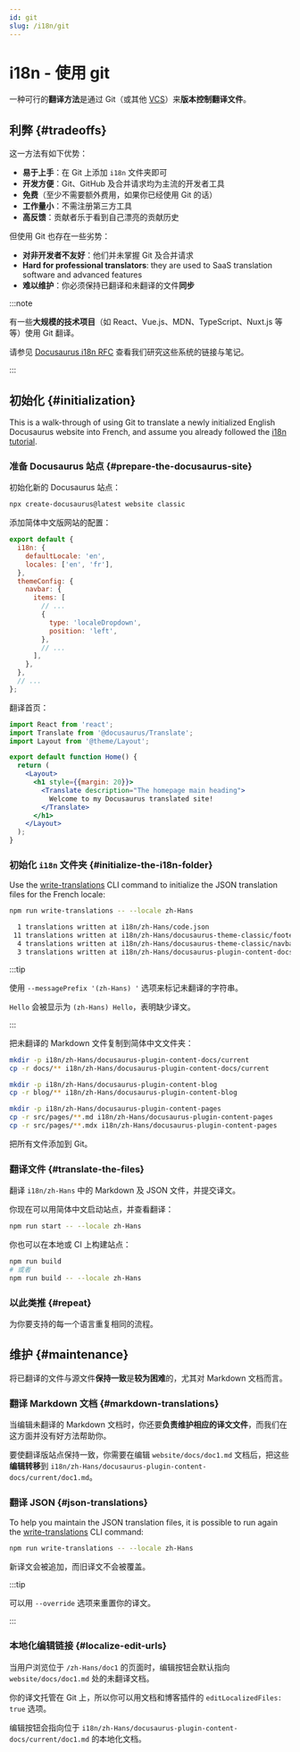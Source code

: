 ```yaml
---
id: git
slug: /i18n/git
---
```


# i18n - 使用 git

一种可行的**翻译方法**是通过 Git（或其他 [VCS](https://en.wikipedia.org/wiki/Version_control)）来**版本控制翻译文件**。

## 利弊 {#tradeoffs}

这一方法有如下优势：

- **易于上手**：在 Git 上添加 `i18n` 文件夹即可
- **开发方便**：Git、GitHub 及合并请求均为主流的开发者工具
- **免费**（至少不需要额外费用，如果你已经使用 Git 的话）
- **工作量小**：不需注册第三方工具
- **高反馈**：贡献者乐于看到自己漂亮的贡献历史

但使用 Git 也存在一些劣势：

- **对非开发者不友好**：他们并未掌握 Git 及合并请求
- **Hard for professional translators**: they are used to SaaS translation software and advanced features
- **难以维护**：你必须保持已翻译和未翻译的文件**同步**

:::note

有一些**大规模的技术项目**（如 React、Vue.js、MDN、TypeScript、Nuxt.js 等等）使用 Git 翻译。

请参见 [Docusaurus i18n RFC](https://github.com/facebook/docusaurus/issues/3317) 查看我们研究这些系统的链接与笔记。

:::

## 初始化 {#initialization}

This is a walk-through of using Git to translate a newly initialized English Docusaurus website into French, and assume you already followed the [i18n tutorial](./i18n-tutorial.mdx).

### 准备 Docusaurus 站点 {#prepare-the-docusaurus-site}

初始化新的 Docusaurus 站点：

```bash
npx create-docusaurus@latest website classic
```

添加简体中文版网站的配置：

```js title="docusaurus.config.js"
export default {
  i18n: {
    defaultLocale: 'en',
    locales: ['en', 'fr'],
  },
  themeConfig: {
    navbar: {
      items: [
        // ...
        {
          type: 'localeDropdown',
          position: 'left',
        },
        // ...
      ],
    },
  },
  // ...
};
```

翻译首页：

```jsx title="src/pages/index.js"
import React from 'react';
import Translate from '@docusaurus/Translate';
import Layout from '@theme/Layout';

export default function Home() {
  return (
    <Layout>
      <h1 style={{margin: 20}}>
        <Translate description="The homepage main heading">
          Welcome to my Docusaurus translated site!
        </Translate>
      </h1>
    </Layout>
  );
}
```

### 初始化 `i18n` 文件夹 {#initialize-the-i18n-folder}

Use the [write-translations](../cli.mdx#docusaurus-write-translations-sitedir) CLI command to initialize the JSON translation files for the French locale:

```bash npm2yarn
npm run write-translations -- --locale zh-Hans

  1 translations written at i18n/zh-Hans/code.json
 11 translations written at i18n/zh-Hans/docusaurus-theme-classic/footer.json
  4 translations written at i18n/zh-Hans/docusaurus-theme-classic/navbar.json
  3 translations written at i18n/zh-Hans/docusaurus-plugin-content-docs/current.json
```

:::tip

使用 `--messagePrefix '(zh-Hans) '` 选项来标记未翻译的字符串。

`Hello` 会被显示为 `(zh-Hans) Hello`，表明缺少译文。

:::

把未翻译的 Markdown 文件复制到简体中文文件夹：

```bash
mkdir -p i18n/zh-Hans/docusaurus-plugin-content-docs/current
cp -r docs/** i18n/zh-Hans/docusaurus-plugin-content-docs/current

mkdir -p i18n/zh-Hans/docusaurus-plugin-content-blog
cp -r blog/** i18n/zh-Hans/docusaurus-plugin-content-blog

mkdir -p i18n/zh-Hans/docusaurus-plugin-content-pages
cp -r src/pages/**.md i18n/zh-Hans/docusaurus-plugin-content-pages
cp -r src/pages/**.mdx i18n/zh-Hans/docusaurus-plugin-content-pages
```

把所有文件添加到 Git。

### 翻译文件 {#translate-the-files}

翻译 `i18n/zh-Hans` 中的 Markdown 及 JSON 文件，并提交译文。

你现在可以用简体中文启动站点，并查看翻译：

```bash npm2yarn
npm run start -- --locale zh-Hans
```

你也可以在本地或 CI 上构建站点：

```bash npm2yarn
npm run build
# 或者
npm run build -- --locale zh-Hans
```

### 以此类推 {#repeat}

为你要支持的每一个语言重复相同的流程。

## 维护 {#maintenance}

将已翻译的文件与源文件**保持一致**是**较为困难**的，尤其对 Markdown 文档而言。

### 翻译 Markdown 文档 {#markdown-translations}

当编辑未翻译的 Markdown 文档时，你还要**负责维护相应的译文文件**，而我们在这方面并没有好方法帮助你。

要使翻译版站点保持一致，你需要在编辑 `website/docs/doc1.md` 文档后，把这些**编辑转移**到 `i18n/zh-Hans/docusaurus-plugin-content-docs/current/doc1.md`。

### 翻译 JSON {#json-translations}

To help you maintain the JSON translation files, it is possible to run again the [write-translations](../cli.mdx#docusaurus-write-translations-sitedir) CLI command:

```bash npm2yarn
npm run write-translations -- --locale zh-Hans
```

新译文会被追加，而旧译文不会被覆盖。

:::tip

可以用 `--override` 选项来重置你的译文。

:::

### 本地化编辑链接 {#localize-edit-urls}

当用户浏览位于 `/zh-Hans/doc1` 的页面时，编辑按钮会默认指向 `website/docs/doc1.md` 处的未翻译文档。

你的译文托管在 Git 上，所以你可以用文档和博客插件的 `editLocalizedFiles: true` 选项。

编辑按钮会指向位于 `i18n/zh-Hans/docusaurus-plugin-content-docs/current/doc1.md` 的本地化文档。
